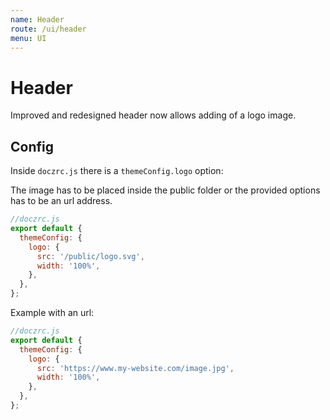 ```yaml
---
name: Header
route: /ui/header
menu: UI
---
```



# Header

Improved and redesigned header now allows adding of a logo image.

## Config

Inside `doczrc.js` there is a `themeConfig.logo` option:

<Hint type="warning">
  The image has to be placed inside the <InlineCode>public</InlineCode> folder
  or the provided options has to be an url address.
</Hint>

```jsx
//doczrc.js
export default {
  themeConfig: {
    logo: {
      src: '/public/logo.svg',
      width: '100%',
    },
  },
};
```

Example with an url:

```jsx
//doczrc.js
export default {
  themeConfig: {
    logo: {
      src: 'https://www.my-website.com/image.jpg',
      width: '100%',
    },
  },
};
```
